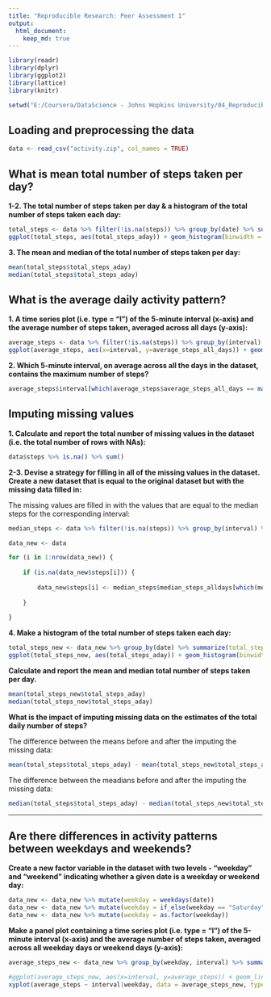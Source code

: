 ```yaml
---
title: "Reproducible Research: Peer Assessment 1"
output: 
  html_document:
    keep_md: true
---
```



```r

library(readr)
library(dplyr)
library(ggplot2)
library(lattice)
library(knitr)

```

```r
setwd("E:/Coursera/DataScience - Johns Hopkins University/04_ReproducibleResearch/CourseProject1/RepData_PeerAssessment1")
```


## Loading and preprocessing the data

```r

data <- read_csv("activity.zip", col_names = TRUE)

```


## What is mean total number of steps taken per day?

**1-2. The total number of steps taken per day & a histogram of the total number of steps taken each day:**
```r

total_steps <- data %>% filter(!is.na(steps)) %>% group_by(date) %>% summarize(total_steps_aday = sum(steps))
ggplot(total_steps, aes(total_steps_aday)) + geom_histogram(binwidth = 2000)

```

**3. The mean and median of the total number of steps taken per day:**
```r

mean(total_steps$total_steps_aday)
median(total_steps$total_steps_aday)

```


## What is the average daily activity pattern?

**1. A time series plot (i.e. type = "l") of the 5-minute interval (x-axis) and the average number of steps taken, averaged across all days (y-axis):**  

```r

average_steps <- data %>% filter(!is.na(steps)) %>% group_by(interval) %>% summarise(average_steps_all_days = mean(steps))
ggplot(average_steps, aes(x=interval, y=average_steps_all_days)) + geom_line()

```

**2. Which 5-minute interval, on average across all the days in the dataset, contains the maximum number of steps?**

```r
average_steps$interval[which(average_steps$average_steps_all_days == max(average_steps$average_steps_all_days))]
```


## Imputing missing values

**1. Calculate and report the total number of missing values in the dataset (i.e. the total number of rows with NAs):**  

```r

data$steps %>% is.na() %>% sum()

```


**2-3. Devise a strategy for filling in all of the missing values in the dataset. Create a new dataset that is equal to the original dataset but with the missing data filled in:**    

The missing values are filled in with the values that are equal to the median steps for the corresponding interval:

```r

median_steps <- data %>% filter(!is.na(steps)) %>% group_by(interval) %>% summarise(median_steps_alldays = median(steps))

data_new <- data

for (i in 1:nrow(data_new)) {
    
    if (is.na(data_new$steps[i])) {
        
        data_new$steps[i] <- median_steps$median_steps_alldays[which(median_steps$interval == data_new$interval[i])]
    
    }
    
}

```



**4. Make a histogram of the total number of steps taken each day:**  

```r

total_steps_new <- data_new %>% group_by(date) %>% summarize(total_steps_aday = sum(steps))
ggplot(total_steps_new, aes(total_steps_aday)) + geom_histogram(binwidth = 2000)

```

**Calculate and report the mean and median total number of steps taken per day.**   


```r
mean(total_steps_new$total_steps_aday)
median(total_steps_new$total_steps_aday)

```

**What is the impact of imputing missing data on the estimates of the total daily number of steps?**  

The difference between the means before and after the imputing the missing data:  
```r

mean(total_steps$total_steps_aday) - mean(total_steps_new$total_steps_aday)

```

The difference between the meadians before and after the imputing the missing data:  
```r

median(total_steps$total_steps_aday) - median(total_steps_new$total_steps_aday)

```

***
## Are there differences in activity patterns between weekdays and weekends?

**Create a new factor variable in the dataset with two levels - "weekday" and "weekend" indicating whether a given date is a weekday or weekend day:**    

```r

data_new <- data_new %>% mutate(weekday = weekdays(date)) 
data_new <- data_new %>% mutate(weekday = if_else(weekday == "Saturday" | weekday == "Sunday", "Weekend", "Weekday")) 
data_new <- data_new %>% mutate(weekday = as.factor(weekday))

```


**Make a panel plot containing a time series plot (i.e. type = "l") of the 5-minute interval (x-axis) and the average number of steps taken, averaged across all weekday days or weekend days (y-axis):**  

```r

average_steps_new <- data_new %>% group_by(weekday, interval) %>% summarise(average_steps = mean(steps))

#ggplot(average_steps_new, aes(x=interval, y=average_steps)) + geom_line() + facet_grid(weekday ~ .) 
xyplot(average_steps ~ interval|weekday, data = average_steps_new, type = "l", layout = c(1,2))

```
















